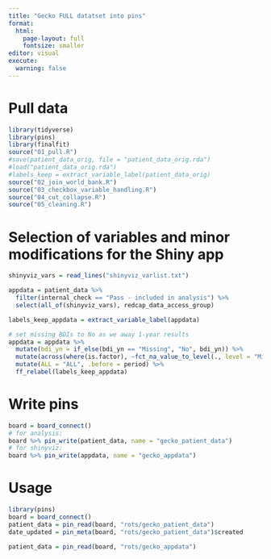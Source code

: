```yaml
---
title: "Gecko FULL datatset into pins"
format: 
  html:
    page-layout: full
    fontsize: smaller
editor: visual
execute:
  warning: false
---
```


# Pull data

```r
library(tidyverse)
library(pins)
library(finalfit)
source("01_pull.R")
#save(patient_data_orig, file = "patient_data_orig.rda")
#load("patient_data_orig.rda")
#labels_keep = extract_variable_label(patient_data_orig)
source("02_join_world_bank.R")
source("03_checkbox_variable_handling.R")
source("04_cut_collapse.R")
source("05_cleaning.R")
```

# Selection of variables and minor modifications for the Shiny app

```r
shinyviz_vars = read_lines("shinyviz_varlist.txt")

appdata = patient_data %>% 
  filter(internal_check == "Pass - included in analysis") %>% 
  select(all_of(shinyviz_vars), redcap_data_access_group)

labels_keep_appdata = extract_variable_label(appdata)

# set missing BDIs to No as we away 1-year results
appdata = appdata %>% 
  mutate(bdi_yn = if_else(bdi_yn == "Missing", "No", bdi_yn)) %>% 
  mutate(across(where(is.factor), ~fct_na_value_to_level(., level = "Missing"))) %>%
  mutate(ALL = "ALL", .before = period) %>% 
  ff_relabel(labels_keep_appdata)

```

# Write pins

```r
board = board_connect()
# for analysis:
board %>% pin_write(patient_data, name = "gecko_patient_data")
# for shinyviz:
board %>% pin_write(appdata, name = "gecko_appdata")

```

# Usage

```r
library(pins)
board = board_connect()
patient_data = pin_read(board, "rots/gecko_patient_data")
date_updated = pin_meta(board, "rots/gecko_patient_data")$created

patient_data = pin_read(board, "rots/gecko_appdata")
```
